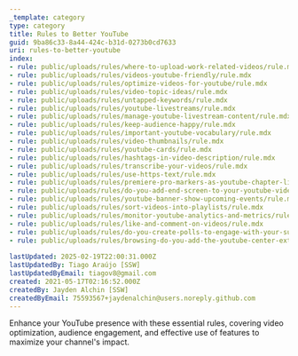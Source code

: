 ```yaml
---
_template: category
type: category
title: Rules to Better YouTube
guid: 9ba86c33-8a44-424c-b31d-0273b0cd7633
uri: rules-to-better-youtube
index:
- rule: public/uploads/rules/where-to-upload-work-related-videos/rule.mdx
- rule: public/uploads/rules/videos-youtube-friendly/rule.mdx
- rule: public/uploads/rules/optimize-videos-for-youtube/rule.mdx
- rule: public/uploads/rules/video-topic-ideas/rule.mdx
- rule: public/uploads/rules/untapped-keywords/rule.mdx
- rule: public/uploads/rules/youtube-livestreams/rule.mdx
- rule: public/uploads/rules/manage-youtube-livestream-content/rule.mdx
- rule: public/uploads/rules/keep-audience-happy/rule.mdx
- rule: public/uploads/rules/important-youtube-vocabulary/rule.mdx
- rule: public/uploads/rules/video-thumbnails/rule.mdx
- rule: public/uploads/rules/youtube-cards/rule.mdx
- rule: public/uploads/rules/hashtags-in-video-description/rule.mdx
- rule: public/uploads/rules/transcribe-your-videos/rule.mdx
- rule: public/uploads/rules/use-https-text/rule.mdx
- rule: public/uploads/rules/premiere-pro-markers-as-youtube-chapter-links/rule.mdx
- rule: public/uploads/rules/do-you-add-end-screen-to-your-youtube-videos/rule.mdx
- rule: public/uploads/rules/youtube-banner-show-upcoming-events/rule.mdx
- rule: public/uploads/rules/sort-videos-into-playlists/rule.mdx
- rule: public/uploads/rules/monitor-youtube-analytics-and-metrics/rule.mdx
- rule: public/uploads/rules/like-and-comment-on-videos/rule.mdx
- rule: public/uploads/rules/do-you-create-polls-to-engage-with-your-subscribers/rule.mdx
- rule: public/uploads/rules/browsing-do-you-add-the-youtube-center-extension/rule.mdx
  
lastUpdated: 2025-02-19T22:00:31.000Z
lastUpdatedBy: Tiago Araújo [SSW]
lastUpdatedByEmail: tiagov8@gmail.com
created: 2021-05-17T02:16:52.000Z
createdBy: Jayden Alchin [SSW]
createdByEmail: 75593567+jaydenalchin@users.noreply.github.com
---
```


Enhance your YouTube presence with these essential rules, covering video optimization, audience engagement, and effective use of features to maximize your channel's impact.
